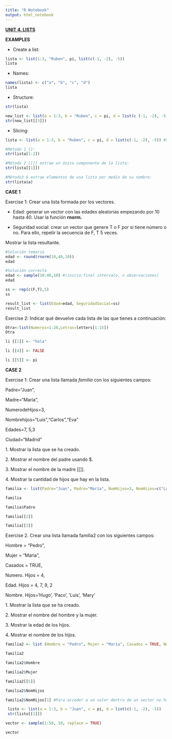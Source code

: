 ```yaml
---
title: "R Notebook"
output: html_notebook
---
```


[**UNIT 4. LISTS**]{.underline}

**EXAMPLES**

-   Create a list:

```r
lista <- list(1:3, "Ruben", pi, list(c(-1, -2), -5))
lista
```

-   Names:

```r
names(lista) <- c("a", "b", "c", "d")
lista
```

-   Structure:

```r
str(lista)
```

```r
new_list <- list(a = 1:3, b = "Ruben", c = pi, d = list(c (-1, -2), -5))
str(new_list[[3]])
```

-   Slicing:

```r
lista <- list(a = 1:3, b = "Ruben", c = pi, d = list(c(-1, -2), -5)) #Se añade la etiqueta, en vez de usar la función names

#Método 1 []:
str(lista[1:2])
```

```r
#Método 2 [[]] extrae un único componente de la lista:
str(lista[[1]])
```

```r
#Método3 $ extrae elementos de una lista por medio de su nombre:
str(lista$a)
```

**CASE 1**

Exercise 1: Crear una lista formada por los vectores.

-   Edad: generar un vector con las edades aleatorias empezando por 10 hasta 40. Usar la función **rnorm.**

-   Seguridad social: crear un vector que genere T o F por si tiene número o no. Para ello, repetir la secuencia de F, T 5 veces.

Mostrar la lista resultante.

```r
#Solución temario
edad <- round(rnorm(10,40,10))
edad
```

```r
#Solución correcta
edad <- sample(10:40,10) #(inicio:final intervalo, n observaciones)
edad
```

```r
ss <- rep(c(F,T),5)
ss
```

```r
result_list <- list(Edad=edad, SeguridadSocial=ss)
result_list
```

Exercise 2: Indicar qué devuelve cada lista de las que tienes a continuación:

```r
Otra<-list(Numeros=1:20,Letras=letters[1:15])
Otra
```

```r
li [[1]] <- "hola"
```

```r
li [[4]] <- FALSE
```

```r
li [[5]] <- pi
```

**CASE 2**

Exercise 1: Crear una lista llamada *familia* con los siguientes campos:

Padre="Juan",

Madre="María",

NumerodeHijos=3,

Nombrehijos="Luis","Carlos","Eva"

Edades=7, 5,3

Ciudad="Madrid"\

1\. Mostrar la lista que se ha creado.

2\. Mostrar el nombre del padre usando \$.

3\. Mostrar el nombre de la madre [[]].

4\. Mostrar la cantidad de hijos que hay en la lista.

```r
familia <- list(Padre="Juan", Madre="María", NumHijos=3, NomHijos=c("Luis","Carlos","Eva"), Edades=c(7,5,3), Ciudad="Madrid") #Usamos vectores cuando tenemos más de un valor.

familia
```

```r
familia$Padre
```

```r
familia[[2]]
```

```r
familia[[3]]
```

Exercise 2. Crear una lista llamada familia2 con los siguientes campos:

Hombre = "Pedro",

Mujer = "María",

Casados = TRUE,

Numero. Hijos = 4,

Edad. Hijos = 4, 7, 9, 2

Nombre. Hijos='Hugo', 'Paco', 'Luis', 'Mary'

1\. Mostrar la lista que se ha creado.

2\. Mostrar el nombre del hombre y la mujer.

3\. Mostrar la edad de los hijos.

4\. Mostrar el nombre de los hijos.

```r
familia2 <- list (Hombre = "Pedro", Mujer = "María", Casados = TRUE, NumHijos = 4, EdadHijos = c(4, 7, 9, 2), NomHijos = c('Hugo', 'Paco', 'Luis', 'Mary'))

familia2
```

```r
familia2$Hombre
```

```r
familia2$Mujer
```

```r
familia2[[5]]
```

```r
familia2$NomHijos
```

```r
familia2$NomHijos[1] #Para acceder a un valor dentro de un vector no hace falta doble []
```

```r
 listo <- list(a = 1:3, b = "Juan", c = pi, d = list(c(-1, -2), -5))
 str(listo[[1]])
```

```r
vector <- sample(1:50, 10, replace = TRUE)

vector
```
